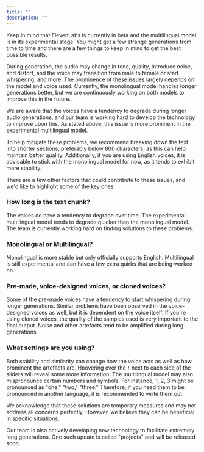 ```yaml
---
title: ""
description: ""
---
```


Keep in mind that ElevenLabs is currently in beta and the multilingual model is in its experimental stage. You might get a few strange generations from time to time and there are a few things to keep in mind to get the best possible results.

During generation, the audio may change in tone, quality, introduce noise, and distort, and the voice may transition from male to female or start whispering, and more. The prominence of these issues largely depends on the model and voice used. Currently, the monolingual model handles longer generations better, but we are continuously working on both models to improve this in the future.

We are aware that the voices have a tendency to degrade during longer audio generations, and our team is working hard to develop the technology to improve upon this. As stated above, this issue is more prominent in the experimental multilingual model.

To help mitigate these problems, we recommend breaking down the text into shorter sections, preferably below 800 characters, as this can help maintain better quality. Additionally, if you are using English voices, it is advisable to stick with the monolingual model for now, as it tends to exhibit more stability.

There are a few other factors that could contribute to these issues, and we'd like to highlight some of the key ones:
 
### How long is the text chunk?
The voices do have a tendency to degrade over time. The experimental multilingual model tends to degrade quicker than the monolingual model. The team is currently working hard on finding solutions to these problems.

### Monolingual or Multilingual?
Monolingual is more stable but only officially supports English.
Multilingual is still experimental and can have a few extra quirks that are being worked on.

### Pre-made, voice-designed voices, or cloned voices?
Some of the pre-made voices have a tendency to start whispering during longer generations.
Similar problems have been observed in the voice-designed voices as well, but it is dependent on the voice itself.
If you're using cloned voices, the quality of the samples used is very important to the final output. Noise and other artefacts tend to be amplified during long generations.

### What settings are you using?
Both stability and similarity can change how the voice acts as well as how prominent the artefacts are. Hoovering over the `!` next to each side of the sliders will reveal some more information.
The multilingual model may also mispronounce certain numbers and symbols. For instance, 1, 2, 3 might be pronounced as "one," "two," "three." Therefore, if you need them to be pronounced in another language, it is recommended to write them out.

We acknowledge that these solutions are temporary measures and may not address all concerns perfectly. However, we believe they can be beneficial in specific situations.

Our team is also actively developing new technology to facilitate extremely long generations. One such update is called "projects" and will be released soon.
